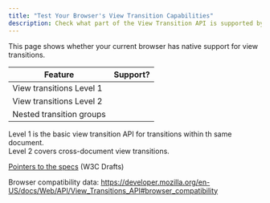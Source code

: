 ```yaml
---
title: "Test Your Browser's View Transition Capabilities"
description: Check what part of the View Transition API is supported by your browser
---
```


This page shows whether your current browser has native support for view transitions.

|Feature|Support?|
|-------|---------|
|View transitions Level 1|<span id="level1"/>|
|View transitions Level 2|<span id="level2"/>|
|Nested transition groups|<span id="level2b"/>|

Level 1 is the basic view transition API for transitions within th same document.\
Level 2 covers cross-document view transitions.

[Pointers to the specs](/jotter/api/references/#w3c-drafts) (W3C Drafts)



Browser compatibility data: https://developer.mozilla.org/en-US/docs/Web/API/View_Transitions_API#browser_compatibility

<style>{`
	#level1::before {
			content: 'Not supported';
		}
	#level2::before {
			content: 'Not supported';
		}
	#level2b::before {
			content: 'Not supported';
		}

	@supports (view-transition-name: a) {
		#level1::before {
			content: 'Supported';
			background-color: lightgreen;
			color: black;
			display: inline-block;
			margin: auto;
			padding: 0.5ex 1ex;
			width: 100%;
		}
	}
	@supports (view-transition-class: b) {
		#level2::before {
			content: 'Supported';
			background-color: lightgreen;
			color: black;
			display: inline-block;
			margin: auto;
			padding: 0.5ex 1ex;
			width: 100%;
		}
	}
	@supports (view-transition-group: normal) {
		#level2b::before {
			content: 'Supported';
			background-color: lightgreen;
			color: black;
			display: inline-block;
			margin: auto;
			padding: 0.5ex 1ex;
			width: 100%;
		}
	}
`}</style>
